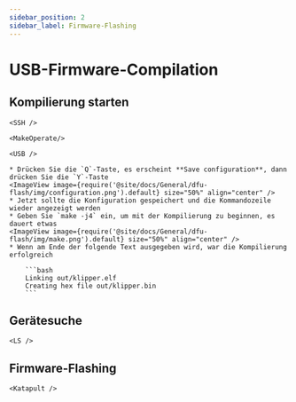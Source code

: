 ```yaml
---
sidebar_position: 2
sidebar_label: Firmware-Flashing
---
```




# USB-Firmware-Compilation

## Kompilierung starten

    <SSH />

    <MakeOperate/>

    <USB />

    * Drücken Sie die `Q`-Taste, es erscheint **Save configuration**, dann drücken Sie die `Y`-Taste
    <ImageView image={require('@site/docs/General/dfu-flash/img/configuration.png').default} size="50%" align="center" />
    * Jetzt sollte die Konfiguration gespeichert und die Kommandozeile wieder angezeigt werden
    * Geben Sie `make -j4` ein, um mit der Kompilierung zu beginnen, es dauert etwas
    <ImageView image={require('@site/docs/General/dfu-flash/img/make.png').default} size="50%" align="center" />
    * Wenn am Ende der folgende Text ausgegeben wird, war die Kompilierung erfolgreich

        ```bash
        Linking out/klipper.elf
        Creating hex file out/klipper.bin
        ```

## Gerätesuche

    <LS />


## Firmware-Flashing


    <Katapult />


